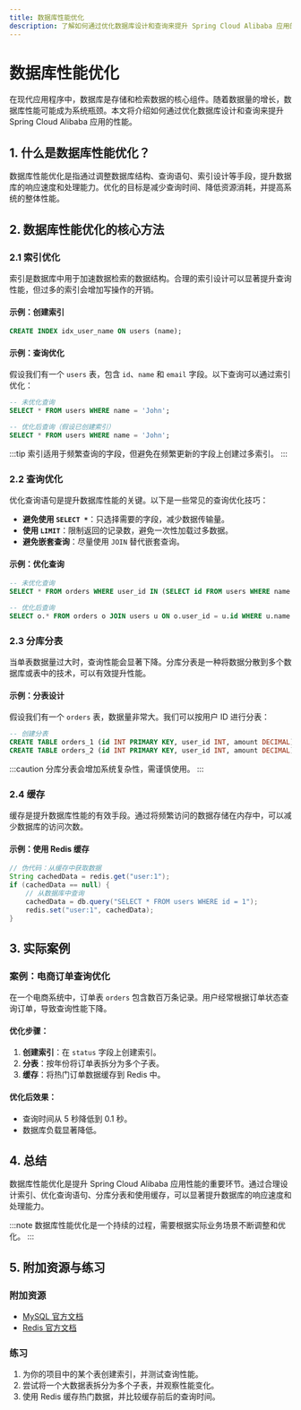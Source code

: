```yaml
---
title: 数据库性能优化
description: 了解如何通过优化数据库设计和查询来提升 Spring Cloud Alibaba 应用的性能。本文适合初学者，涵盖索引优化、查询优化、分库分表等核心概念。
---
```


# 数据库性能优化

在现代应用程序中，数据库是存储和检索数据的核心组件。随着数据量的增长，数据库性能可能成为系统瓶颈。本文将介绍如何通过优化数据库设计和查询来提升 Spring Cloud Alibaba 应用的性能。

## 1. 什么是数据库性能优化？

数据库性能优化是指通过调整数据库结构、查询语句、索引设计等手段，提升数据库的响应速度和处理能力。优化的目标是减少查询时间、降低资源消耗，并提高系统的整体性能。

## 2. 数据库性能优化的核心方法

### 2.1 索引优化

索引是数据库中用于加速数据检索的数据结构。合理的索引设计可以显著提升查询性能，但过多的索引会增加写操作的开销。

#### 示例：创建索引
```sql
CREATE INDEX idx_user_name ON users (name);
```

#### 示例：查询优化
假设我们有一个 `users` 表，包含 `id`、`name` 和 `email` 字段。以下查询可以通过索引优化：

```sql
-- 未优化查询
SELECT * FROM users WHERE name = 'John';

-- 优化后查询（假设已创建索引）
SELECT * FROM users WHERE name = 'John';
```

:::tip
索引适用于频繁查询的字段，但避免在频繁更新的字段上创建过多索引。
:::

### 2.2 查询优化

优化查询语句是提升数据库性能的关键。以下是一些常见的查询优化技巧：

- **避免使用 `SELECT *`**：只选择需要的字段，减少数据传输量。
- **使用 `LIMIT`**：限制返回的记录数，避免一次性加载过多数据。
- **避免嵌套查询**：尽量使用 `JOIN` 替代嵌套查询。

#### 示例：优化查询
```sql
-- 未优化查询
SELECT * FROM orders WHERE user_id IN (SELECT id FROM users WHERE name = 'John');

-- 优化后查询
SELECT o.* FROM orders o JOIN users u ON o.user_id = u.id WHERE u.name = 'John';
```

### 2.3 分库分表

当单表数据量过大时，查询性能会显著下降。分库分表是一种将数据分散到多个数据库或表中的技术，可以有效提升性能。

#### 示例：分表设计
假设我们有一个 `orders` 表，数据量非常大。我们可以按用户 ID 进行分表：

```sql
-- 创建分表
CREATE TABLE orders_1 (id INT PRIMARY KEY, user_id INT, amount DECIMAL);
CREATE TABLE orders_2 (id INT PRIMARY KEY, user_id INT, amount DECIMAL);
```

:::caution
分库分表会增加系统复杂性，需谨慎使用。
:::

### 2.4 缓存

缓存是提升数据库性能的有效手段。通过将频繁访问的数据存储在内存中，可以减少数据库的访问次数。

#### 示例：使用 Redis 缓存
```java
// 伪代码：从缓存中获取数据
String cachedData = redis.get("user:1");
if (cachedData == null) {
    // 从数据库中查询
    cachedData = db.query("SELECT * FROM users WHERE id = 1");
    redis.set("user:1", cachedData);
}
```

## 3. 实际案例

### 案例：电商订单查询优化

在一个电商系统中，订单表 `orders` 包含数百万条记录。用户经常根据订单状态查询订单，导致查询性能下降。

#### 优化步骤：
1. **创建索引**：在 `status` 字段上创建索引。
2. **分表**：按年份将订单表拆分为多个子表。
3. **缓存**：将热门订单数据缓存到 Redis 中。

#### 优化后效果：
- 查询时间从 5 秒降低到 0.1 秒。
- 数据库负载显著降低。

## 4. 总结

数据库性能优化是提升 Spring Cloud Alibaba 应用性能的重要环节。通过合理设计索引、优化查询语句、分库分表和使用缓存，可以显著提升数据库的响应速度和处理能力。

:::note
数据库性能优化是一个持续的过程，需要根据实际业务场景不断调整和优化。
:::

## 5. 附加资源与练习

### 附加资源
- [MySQL 官方文档](https://dev.mysql.com/doc/)
- [Redis 官方文档](https://redis.io/documentation)

### 练习
1. 为你的项目中的某个表创建索引，并测试查询性能。
2. 尝试将一个大数据表拆分为多个子表，并观察性能变化。
3. 使用 Redis 缓存热门数据，并比较缓存前后的查询时间。
